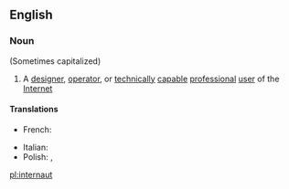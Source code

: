 ==English==

===Noun===
{{wikipedia}}
{{en-noun}} (Sometimes capitalized)

# A [[designer]], [[operator]], or [[technically]] [[capable]] [[professional]] [[user]] of the [[Internet]]

====Translations====
{{trans-top|internaut}}
* French: {{t|fr|internaute|m|f}}
{{trans-mid}}
* Italian: {{t-|it|internauta|m|f}}
* Polish: {{t|pl|internauta|m}}, {{t|pl|internautka|f}}
{{trans-bottom}}

[[pl:internaut]]
